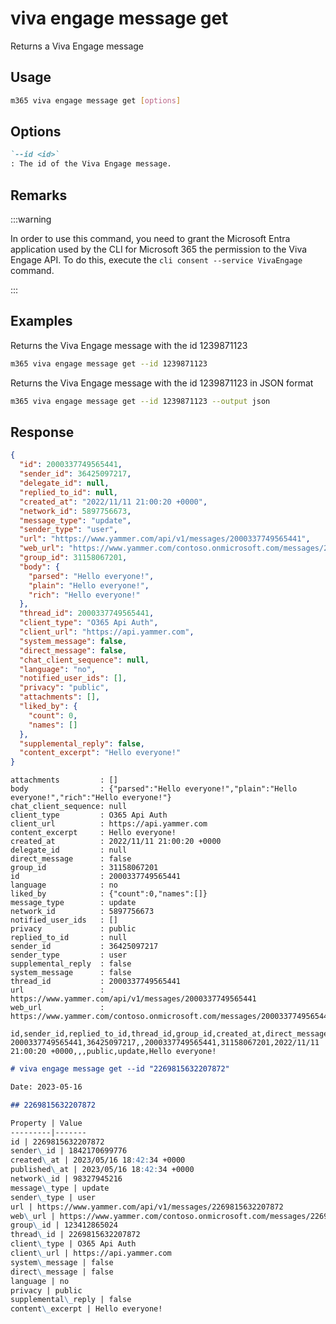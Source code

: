 
# viva engage message get

Returns a Viva Engage message

## Usage

```sh
m365 viva engage message get [options]
```

## Options

```md definition-list
`--id <id>`
: The id of the Viva Engage message.
```

<Global />

## Remarks

:::warning

In order to use this command, you need to grant the Microsoft Entra application used by the CLI for Microsoft 365 the permission to the Viva Engage API. To do this, execute the `cli consent --service VivaEngage` command.

:::

## Examples

Returns the Viva Engage message with the id 1239871123

```sh
m365 viva engage message get --id 1239871123
```

Returns the Viva Engage message with the id 1239871123 in JSON format

```sh
m365 viva engage message get --id 1239871123 --output json
```

## Response

<Tabs>
  <TabItem value="JSON">

  ```json
  {
    "id": 2000337749565441,
    "sender_id": 36425097217,
    "delegate_id": null,
    "replied_to_id": null,
    "created_at": "2022/11/11 21:00:20 +0000",
    "network_id": 5897756673,
    "message_type": "update",
    "sender_type": "user",
    "url": "https://www.yammer.com/api/v1/messages/2000337749565441",
    "web_url": "https://www.yammer.com/contoso.onmicrosoft.com/messages/2000337749565441",
    "group_id": 31158067201,
    "body": {
      "parsed": "Hello everyone!",
      "plain": "Hello everyone!",
      "rich": "Hello everyone!"
    },
    "thread_id": 2000337749565441,
    "client_type": "O365 Api Auth",
    "client_url": "https://api.yammer.com",
    "system_message": false,
    "direct_message": false,
    "chat_client_sequence": null,
    "language": "no",
    "notified_user_ids": [],
    "privacy": "public",
    "attachments": [],
    "liked_by": {
      "count": 0,
      "names": []
    },
    "supplemental_reply": false,
    "content_excerpt": "Hello everyone!"
  }
  ```

  </TabItem>
  <TabItem value="Text">

  ```text
  attachments         : []
  body                : {"parsed":"Hello everyone!","plain":"Hello everyone!","rich":"Hello everyone!"}
  chat_client_sequence: null
  client_type         : O365 Api Auth
  client_url          : https://api.yammer.com
  content_excerpt     : Hello everyone!
  created_at          : 2022/11/11 21:00:20 +0000
  delegate_id         : null
  direct_message      : false
  group_id            : 31158067201
  id                  : 2000337749565441
  language            : no
  liked_by            : {"count":0,"names":[]}
  message_type        : update
  network_id          : 5897756673
  notified_user_ids   : []
  privacy             : public
  replied_to_id       : null
  sender_id           : 36425097217
  sender_type         : user
  supplemental_reply  : false
  system_message      : false
  thread_id           : 2000337749565441
  url                 : https://www.yammer.com/api/v1/messages/2000337749565441
  web_url             : https://www.yammer.com/contoso.onmicrosoft.com/messages/2000337749565441
  ```

  </TabItem>
  <TabItem value="CSV">

  ```csv
  id,sender_id,replied_to_id,thread_id,group_id,created_at,direct_message,system_message,privacy,message_type,content_excerpt
  2000337749565441,36425097217,,2000337749565441,31158067201,2022/11/11 21:00:20 +0000,,,public,update,Hello everyone!
  ```

  </TabItem>
  <TabItem value="Markdown">

  ```md
  # viva engage message get --id "2269815632207872"

  Date: 2023-05-16

  ## 2269815632207872

  Property | Value
  ---------|-------
  id | 2269815632207872
  sender\_id | 1842170699776
  created\_at | 2023/05/16 18:42:34 +0000
  published\_at | 2023/05/16 18:42:34 +0000
  network\_id | 98327945216
  message\_type | update
  sender\_type | user
  url | https://www.yammer.com/api/v1/messages/2269815632207872
  web\_url | https://www.yammer.com/contoso.onmicrosoft.com/messages/2269815632207872
  group\_id | 123412865024
  thread\_id | 2269815632207872
  client\_type | O365 Api Auth
  client\_url | https://api.yammer.com
  system\_message | false
  direct\_message | false
  language | no
  privacy | public
  supplemental\_reply | false
  content\_excerpt | Hello everyone!
  ```

  </TabItem>
</Tabs>

